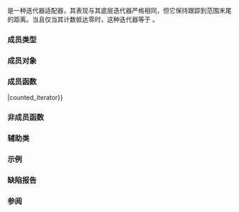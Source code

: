 {{cpp/title|counted_iterator}}
{{cpp/iterator/counted_iterator/navbar}}
{{ddcl|header=iterator|since=c++20|1=
template&lt; std::input_or_output_iterator I &gt;
class counted_iterator;
}}

{{tt|std::counted_iterator}} 是一种迭代器适配器，其表现与其底层迭代器严格相同，但它保持跟踪到范围末尾的距离。当且仅当其计数抵达零时，这种迭代器等于 {{lc|std::default_sentinel_t|std::default_sentinel}}。

===成员类型===
{{dsc begin}}
{{dsc hitem|成员类型|定义}}
{{dsc|{{tt|iterator_type}}|{{tt|I}}}}
{{dsc|{{tt|value_type}}&lt;br&gt;{{mark cond present}}|若 {{tt|I}} 实现 {{lconcept|indirectly_readable}} 则为 {{c/core|std::iter_value_t&lt;I&gt;}}；否则不定义}}
{{dsc|{{tt|difference_type}}|{{c/core|std::iter_difference_t&lt;I&gt;}} }}
{{dsc|{{tt|iterator_concept}}&lt;br&gt;{{mark cond present}}|若 {{c/core|I::iterator_concept}} 存在则为它；否则不定义}}
{{dsc|{{tt|iterator_category}}&lt;br&gt;{{mark cond present}}|若 {{c/core|I::iterator_category}} 存在则为它；否则不定义}}
{{dsc end}}

===成员对象===
{{dsc begin}}
{{dsc hitem|成员名|定义}}
{{dsc|{{tti|current}} {{mark|私有}}|{{rlt|base|base()}} 所访问的底层迭代器&lt;br&gt;{{mark expos mem obj}}}}
{{dsc|{{tti|length}} {{mark|私有}}|底层迭代器与其范围末尾的距离&lt;br&gt;{{mark expos mem obj}}}}
{{dsc end}}

===成员函数===
{{dsc begin}}
{{dsc inc|cpp/iterator/adaptor/dsc constructor|counted_iterator}}
{{dsc inc|cpp/iterator/adaptor/dsc operator{{=}}|counted_iterator}}
{{dsc inc|cpp/iterator/adaptor/dsc base|counted_iterator}}
{{dsc inc|cpp/iterator/counted_iterator/dsc count}}
{{dsc inc|cpp/iterator/adaptor/dsc operator*|counted_iterator}}
{{dsc inc|cpp/iterator/adaptor/dsc operator_at|counted_iterator}}
{{dsc inc|cpp/iterator/adaptor/dsc operator_arith|counted_iterator}}
{{dsc end}}

===非成员函数===
{{dsc begin}}
{{dsc inc|cpp/iterator/adaptor/dsc operator_cmp|counted_iterator}}
{{dsc inc|cpp/iterator/counted_iterator/dsc operator_cmp2}}
{{dsc inc|cpp/iterator/adaptor/dsc operator+|counted_iterator}}
{{dsc inc|cpp/iterator/adaptor/dsc operator-|counted_iterator}}
{{dsc inc|cpp/iterator/counted_iterator/dsc operator-2}}
{{dsc inc|cpp/iterator/adaptor/dsc iter_move|counted_iterator}}
{{dsc inc|cpp/iterator/adaptor/dsc iter_swap|counted_iterator}}
{{dsc end}}

===辅助类===
{{dsc begin}}
{{dsc inc|cpp/iterator/counted_iterator/dsc iterator_traits}}
{{dsc end}}

===示例===
{{example
|code=
#include &lt;algorithm&gt;
#include &lt;iostream&gt;
#include &lt;iterator&gt;
#include &lt;string&gt;
#include &lt;vector&gt;

using std::operator""s;

void print(auto const remark, auto const&amp; v)
{
    const auto size = std::ssize(v);
    std::cout &lt;&lt; remark &lt;&lt; '[' &lt;&lt; size &lt;&lt; "] { ";
    for (auto it = std::counted_iterator{std::cbegin(v), size};
         it != std::default_sentinel; ++it)
        std::cout &lt;&lt; *it &lt;&lt; (it.count() &gt; 1 ? ", " : " ");
    std::cout &lt;&lt; "}\n";
}

int main()
{
    const auto src = {"Arcturus"s, "Betelgeuse"s, "Canopus"s, "Deneb"s, "Elnath"s};
    print("src", src);
    std::vector&lt;decltype(src)::value_type&gt; dst;
    std::ranges::copy(std::counted_iterator{src.begin(), 3},
                      std::default_sentinel,
                      std::back_inserter(dst));
    print("dst", dst);
}
|output=
src[5] { Arcturus, Betelgeuse, Canopus, Deneb, Elnath }
dst[3] { Arcturus, Betelgeuse, Canopus }
}}

===缺陷报告===
{{dr list begin}}
{{dr list item|paper=P2259R1|std=C++20|before=不提供成员 typedef&lt;br&gt;对 {{tt|counted_iterator}} 特化 {{lc|std::incrementable_traits}}|after=添加成员 typedef 以顾及 {{ltt|cpp/iterator/counted_iterator/iterator_traits}} 修正&lt;br&gt;移除了冗余的 {{lc|std::incrementable_traits}} 特化}}
{{dr list end}}

===参阅===
{{dsc begin}}
{{dsc inc|cpp/iterator/dsc default_sentinel_t}}
{{dsc inc|cpp/ranges/dsc view_counted}}
{{dsc inc|cpp/ranges/dsc take_view}}
{{dsc end}}

{{langlinks|cs|de|en|es|fr|it|ja|ko|pl|pt|ru}}
